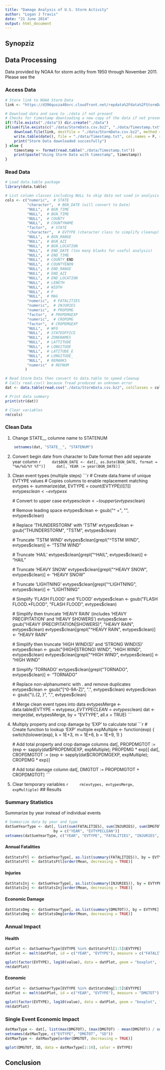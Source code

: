 ```yaml
---
title: "Damage Analysis of U.S. Storm Activity"
author: "Logan J Travis"
date: "21 June 2014"
output: html_document
---
```


## Synopziz

## Data Processing

Data provided by NOAA for storm actity from 1950 through November 2011. Please see the 

### Access Data

```r
# Store link to NOAA Storm Data
link <- "https://d396qusza40orc.cloudfront.net/repdata%2Fdata%2FStormData.csv.bz2"

# Download data and save to ./data if not present
# Checks for timestamp downloading a new copy of the data if not present
if(!file.exists("./data")) dir.create("./data")
if(sum(file.exists(c("./data/StormData.csv.bz2", "./data/Timestamp.txt"))) < 2 ) {
    download.file(link, destfile = "./data/StormData.csv.bz2", method = "curl")
    write.table(date(), file = "./data/Timestamp.txt", col.names = F, row.names = F)
    print("Storm Data downloaded succesfully")
} else {
    timestamp <- format(read.table("./data/Timestamp.txt"))
    print(paste("Using Storm Data with timestamp", timestamp))
}
```

### Read Data
```r
# Load data.table package
library(data.table)

# List column classes including NULL to skip data not used in analysis
cols <- c("numeric",  # STATE
          "character",  # BGN_DATE (will convert to Date)
          "NULL",  # BGN_TIME
          "NULL",  # BGN_TIME
          "NULL",  # COUNTY
          "NULL",  # COUNTYNAME
          "factor",  # STATE
          "character",  # EVTYPE (character class to simplify cleanup)
          "NULL",  # BGN_RANGE
          "NULL",  # BGN_AZI
          "NULL",  # BGN_LOCATION
          "NULL",  # END_DATE (too many blanks for useful analysis)
          "NULL",  # END_TIME
          "NULL",  # COUNTY_END
          "NULL",  # COUNTYENDN
          "NULL",  # END_RANGE
          "NULL",  # END_AZI
          "NULL",  # END_LOCATION
          "NULL",  # LENGTH
          "NULL",  # WIDTH
          "NULL",  # F
          "NULL",  # MAG
          "numeric",  # FATALITIES
          "numeric",  # INJURIES
          "numeric",  # PROPDMG
          "factor",  # PROPDMGEXP
          "numeric",  # CROPDMG
          "factor",  # CROPDMGEXP
          "NULL",  # WFO
          "NULL",  # STATEOFFICE
          "NULL",  # ZONENAMES
          "NULL",  # LATTITUDE
          "NULL",  # LONGITUDE
          "NULL",  # LATITUDE_E
          "NULL",  # LONGITUDE_
          "NULL",  # REMARKS
          "numeric"  # REFNUM
         )

# Read Storm Data then convert to data.table to speed cleanup
# Calls read.csv() because fread produced an unknown error
dat <- data.table(read.csv("./data/StormData.csv.bz2", colClasses = cols))

# Print data summary
print(str(dat))

# Clear variables
rm(cols)
```

### Clean Data
1. Change STATE__ columne name to STATENUM
```r
    setnames(dat, "STATE__", "STATENUM")
```
2. Convert begin date from character to Date format then add separate year column
    ```r
    dat$BGN_DATE <- dat[, as.Date(BGN_DATE, format = "%m/%d/%Y %T")]
    dat[, YEAR := year(BGN_DATE)]
    ```
3. Clean event types (multiple steps)
    ```r
    # Create data.frame of unique EVTYPE values
    # Copies columns to enable replacement matching
    evtypes <- summarize(dat, EVTYPE = count(EVTYPE))[[1]]
    evtypes$clean <- evtypes$x
    
    # Convert to upper case
    evtypes$clean <- toupper(evtypes$clean)
    
    # Remove leading space
    evtypes$clean <- gsub("^ +", "", evtypes$clean)
    
    # Replace 'THUNDERSTORM' with 'TSTM'
    evtypes$clean <- gsub("THUNDERSTORM", "TSTM", evtypes$clean)
    
    # Truncate 'TSTM WIND'
    evtypes$clean[grepl("^TSTM WIND", evtypes$clean)] <- "TSTM WIND"
    
    # Truncate 'HAIL'
    evtypes$clean[grepl("^HAIL", evtypes$clean)] <- "HAIL"
    
    # Truncate 'HEAVY SNOW'
    evtypes$clean[grepl("^HEAVY SNOW", evtypes$clean)] <- "HEAVY SNOW"
    
    # Truncate 'LIGHTNING'
    evtypes$clean[grepl("^LIGHTNING", evtypes$clean)] <- "LIGHTNING"
    
    # Simplify 'FLASH FLOOD' and 'FLOOD'
    evtypes$clean <- gsub("FLASH FLOOD.*FLOOD", "FLASH FLOOD", evtypes$clean)
    
    # Simplify then truncate 'HEAVY RAIN' (includes 'HEAVY PRECIPITATION' and 'HEAVY SHOWERS')
    evtypes$clean <- gsub("HEAVY (PRECIPITATION|SHOWERS)", "HEAVY RAIN", evtypes$clean)
    evtypes$clean[grepl("^HEAVY RAIN", evtypes$clean)] <- "HEAVY RAIN"
    
    # Simplify then truncate 'HIGH WIND(S)' and 'STRONG WIND(S)'
    evtypes$clean <- gsub("(HIGH|STRONG) WIND", "HIGH WIND", evtypes$clean)
    evtypes$clean[grepl("^HIGH WIND", evtypes$clean)] <- "HIGH WIND"
    
    # Simplify 'TORNADO'
    evtypes$clean[grepl("TORNADO", evtypes$clean)] <- "TORNADO"
    
    # Replace non-alphanumeric with . and remove duplicates
    evtypes$clean <- gsub("[^0-9A-Z]", ".", evtypes$clean)
    evtypes$clean <- gsub("\\.{2, }", ".", evtypes$clean)

    # Merge clean event types into data
    evtypesMerge <- data.table(EVTYPE = evtypes$x, EVTYPECLEAN = evtypes$clean)
    dat <- merge(dat, evtypesMerge, by = "EVTYPE", all.x = TRUE)
    ```
4. Multiply property and crop damage by 'EXP' to calculate total
    ```r
    # Create function to lookup 'EXP' multiple
    expMultiple <- function(exp) {
        switch(tolower(exp), k = 1E+3, m = 1E+6, b = 1E+9, 1)
    }
    
    # Add total property and crop damage columns
    dat[, PROPDMGTOT := {exp <- sapply(dat$PROPDMGEXP, expMultiple); PROPDMG * exp}]
    dat[, CROPDMGTOT := {exp <- sapply(dat$CROPDMGEXP, expMultiple); CROPDMG * exp}]

    # Add total damage column
    dat[, DMGTOT := PROPDMGTOT + CROPDMGTOT]
    ```
5. Clear temporary variables
    ```r
    rm(evtypes, evtypesMerge, expMultiple)
    ```
## Results

### Summary Statistics
Summarize by year instead of individual events
```r
# Summarize data by year and type
datSumYearType <- dat[, list(sum(FATALITIES), sum(INJURIES), sum(DMGTOT)),
                      by = c("YEAR", "EVTYPECLEAN")]
setnames(datSumYearType, c("YEAR", "EVTYPE", "FATALITIES", "INJURIES", "DMGTOT"))
```

#### Annual Fatalities
```r
datStatsFtl <- datSumYearType[, as.list(summary(FATALITIES)), by = EVTYPE]
datStatsFtl <- datStatsFtl[order(Mean, decreasing = TRUE)]
```

#### Injuries
```r
datStatsInj <- datSumYearType[, as.list(summary(INJURIES)), by = EVTYPE]
datStatsInj <- datStatsInj[order(Mean, decreasing = TRUE)]
```

#### Economic Damage
```r
datStatsDmg <- datSumYearType[, as.list(summary(DMGTOT)), by = EVTYPE]
datStatsDmg <- datStatsDmg[order(Mean, decreasing = TRUE)]
```

### Annual Impact

#### Health
```r
datPlot <- datSumYearType[EVTYPE %in% datStatsFtl[1:5]$EVTYPE]
datPlot <- melt(datPlot, id = c("YEAR", "EVTYPE"), measure = c("FATALITIES", "INJURIES"))

qplot(factor(EVTYPE), log10(value), data = datPlot, geom = "boxplot", facets = . ~ variable)
rm(datPlot)
```

#### Economic
```r
datPlot <- datSumYearType[EVTYPE %in% datStatsDmg[1:5]$EVTYPE]
datPlot <- melt(datPlot, id = c("YEAR", "EVTYPE"), measure = "DMGTOT")

qplot(factor(EVTYPE), log10(value), data = datPlot, geom = "boxplot", facets = . ~ variable)
rm(datPlot)
```

### Single Event Economic Impact
```r
datMaxType <- dat[, list(max(DMGTOT), (max(DMGTOT) - mean(DMGTOT)) / sd(DMGTOT)), "EVTYPECLEAN"]
setnames(datMaxType, c("EVTYPE", "DMGTOT", "SD"))
datMaxType <- datMaxType[order(DMGTOT, decreasing = TRUE)]

qplot(DMGTOT, SD, data = datMaxType[1:10], color = EVTYPE)
```

## Conclusion
